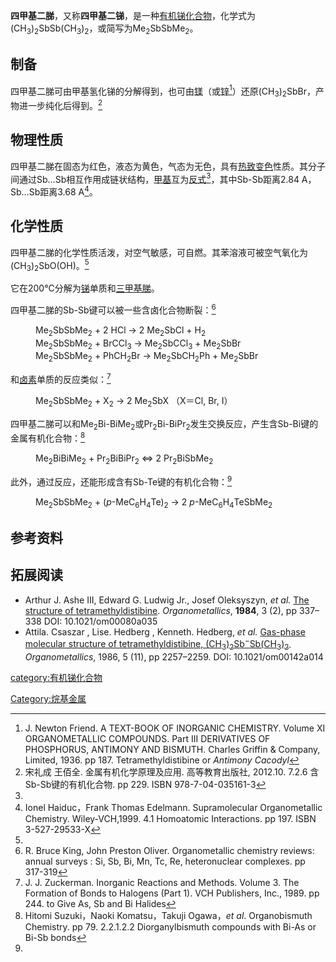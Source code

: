 {{chembox
| ImageFile = Tetramethyldistibine.png
| ImageSize = 
| IUPACName = Tetramethyldistibine
| OtherNames = 四甲基二锑
| Section1 = {{Chembox Identifiers
| CASNo = 41422-43-9
| CASNo_Ref = {{cascite|changed|??}}
|    PubChem  =  
|    SMILES  =  C[Sb](C)[Sb](C)C
}}
| Section2 = {{Chembox Properties
|   Formula = (CH<sub>3</sub>)<sub>2</sub>SbSb(CH<sub>3</sub>)<sub>2</sub>
|   MolarMass = 303.66 
|   Appearance = 红色固体
|   Density = 
|   MeltingPt = 17℃<ref name=metal />
|   BoilingPt = 
|   Solubility = 
|   SolubleOther = 
  }}
| Section3 = {{Chembox Hazards
|   MainHazards = 
|   FlashPt = 
|   Autoignition = 
  }}
}}
{{CJK-New-Char|43F2|ver=A}}
'''四甲基二䏲'''，又称'''四甲基二锑'''，是一种[[有机锑化合物|有机锑化合物]]，化学式为(CH<sub>3</sub>)<sub>2</sub>SbSb(CH<sub>3</sub>)<sub>2</sub>，或简写为Me<sub>2</sub>SbSbMe<sub>2</sub>。

==制备==
四甲基二䏲可由甲基氢化锑的分解得到，也可由[[镁|镁]]（或[[锌|锌]]<ref>J. Newton Friend. A TEXT-BOOK OF INORGANIC CHEMISTRY. Volume XI ORGANOMETALLIC COMPOUNDS. Part III DERIVATIVES OF PHOSPHORUS, ANTIMONY AND BISMUTH. Charles Griffin & Company, Limited, 1936. pp 187. Tetramethyldistibine or ''Antimony Cacodyl''</ref>）还原(CH<sub>3</sub>)<sub>2</sub>SbBr，产物进一步纯化后得到。<ref name=metal>宋礼成 王佰全. 金属有机化学原理及应用. 高等教育出版社, 2012.10. 7.2.6 含Sb-Sb键的有机化合物. pp 229. ISBN 978-7-04-035161-3</ref>

==物理性质==
四甲基二䏲在固态为红色，液态为黄色，气态为无色，具有[[热致变色|热致变色]]性质。其分子间通过Sb…Sb相互作用成链状结构，[[甲基|甲基]]互为[[反式|反式]]<ref name=metal />，其中Sb-Sb距离2.84 A，Sb…Sb距离3.68 A<ref>Ionel Haiduc，Frank Thomas Edelmann. Supramolecular Organometallic Chemistry. Wiley-VCH,1999. 4.1 Homoatomic Interactions. pp 197. ISBN 3-527-29533-X</ref>。

==化学性质==
四甲基二䏲的化学性质活泼，对空气敏感，可自燃。其苯溶液可被空气氧化为(CH<sub>3</sub>)<sub>2</sub>SbO(OH)。<ref name=metal />

它在200℃分解为[[锑|锑]]单质和[[三甲基䏲|三甲基䏲]]。

四甲基二䏲的Sb-Sb键可以被一些含卤化合物断裂：<ref name=hetero>R. Bruce King, John Preston Oliver. Organometallic chemistry reviews: annual surveys : Si, Sb, Bi, Mn, Tc, Re, heteronuclear complexes. pp 317-319</ref>
: Me<sub>2</sub>SbSbMe<sub>2</sub> + 2 HCl → 2 Me<sub>2</sub>SbCl + H<sub>2</sub>
: Me<sub>2</sub>SbSbMe<sub>2</sub> + BrCCl<sub>3</sub> → Me<sub>2</sub>SbCCl<sub>3</sub> + Me<sub>2</sub>SbBr 
: Me<sub>2</sub>SbSbMe<sub>2</sub> + PhCH<sub>2</sub>Br → Me<sub>2</sub>SbCH<sub>2</sub>Ph + Me<sub>2</sub>SbBr 
和[[卤素|卤素]]单质的反应类似：<ref>J. J. Zuckerman. Inorganic Reactions and Methods. Volume 3. The Formation of Bonds to Halogens (Part 1). VCH Publishers, Inc., 1989. pp 244. to Give As, Sb and Bi Halides</ref>
: Me<sub>2</sub>SbSbMe<sub>2</sub> + X<sub>2</sub> → 2 Me<sub>2</sub>SbX （X＝Cl, Br, I）

四甲基二䏲可以和Me<sub>2</sub>Bi-BiMe<sub>2</sub>或Pr<sub>2</sub>Bi-BiPr<sub>2</sub>发生交换反应，产生含Sb-Bi键的金属有机化合物：<ref>Hitomi Suzuki，Naoki Komatsu，Takuji Ogawa，''et al''. Organobismuth Chemistry. pp 79. 2.2.1.2.2 Diorganylbismuth compounds with Bi-As or Bi-Sb bonds</ref>
: Me<sub>2</sub>BiBiMe<sub>2</sub> + Pr<sub>2</sub>BiBiPr<sub>2</sub> ⇔ 2 Pr<sub>2</sub>BiSbMe<sub>2</sub>

此外，通过反应，还能形成含有Sb-Te键的有机化合物：<ref name=hetero />
: Me<sub>2</sub>SbSbMe<sub>2</sub> + (''p''-MeC<sub>6</sub>H<sub>4</sub>Te)<sub>2</sub> → 2 ''p''-MeC<sub>6</sub>H<sub>4</sub>TeSbMe<sub>2</sub>

==参考资料==
{{reflist}}
==拓展阅读==
* Arthur J. Ashe III, Edward G. Ludwig Jr., Josef Oleksyszyn, ''et al.'' [http://pubs.acs.org/doi/abs/10.1021/om00080a035 The structure of tetramethyldistibine]. ''Organometallics'', '''1984''', 3 (2), pp 337–338 DOI: 10.1021/om00080a035
* Attila. Csaszar , Lise. Hedberg , Kenneth. Hedberg, ''et al.'' [http://pubs.acs.org/doi/abs/10.1021/om00142a014 Gas-phase molecular structure of tetramethyldistibine, (CH<sub>3</sub>)<sub>2</sub>Sb<sup>−</sup>Sb(CH<sub>3</sub>)<sub>2</sub>]. ''Organometallics'', 1986, 5 (11), pp 2257–2259. DOI: 10.1021/om00142a014 


[[category:有机锑化合物|category:有机锑化合物]]
[[Category:烷基金属|Category:烷基金属]]